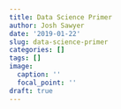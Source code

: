 ```yaml
---
title: Data Science Primer
author: Josh Sawyer
date: '2019-01-22'
slug: data-science-primer
categories: []
tags: []
image:
  caption: ''
  focal_point: ''
draft: true
---
```


